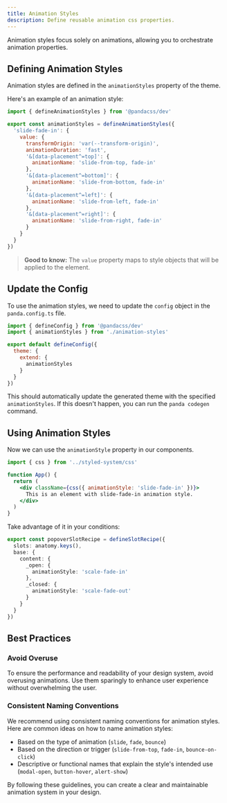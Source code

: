 ```yaml
---
title: Animation Styles
description: Define reusable animation css properties.
---
```


Animation styles focus solely on animations, allowing you to orchestrate animation properties.

## Defining Animation Styles

Animation styles are defined in the `animationStyles` property of the theme.

Here's an example of an animation style:

```js filename="animation-styles.ts"
import { defineAnimationStyles } from '@pandacss/dev'

export const animationStyles = defineAnimationStyles({
  'slide-fade-in': {
    value: {
      transformOrigin: 'var(--transform-origin)',
      animationDuration: 'fast',
      '&[data-placement^=top]': {
        animationName: 'slide-from-top, fade-in'
      },
      '&[data-placement^=bottom]': {
        animationName: 'slide-from-bottom, fade-in'
      },
      '&[data-placement^=left]': {
        animationName: 'slide-from-left, fade-in'
      },
      '&[data-placement^=right]': {
        animationName: 'slide-from-right, fade-in'
      }
    }
  }
})
```

> **Good to know:** The `value` property maps to style objects that will be applied to the element.

## Update the Config

To use the animation styles, we need to update the `config` object in the `panda.config.ts` file.

```js filename="panda.config.ts"
import { defineConfig } from '@pandacss/dev'
import { animationStyles } from './animation-styles'

export default defineConfig({
  theme: {
    extend: {
      animationStyles
    }
  }
})
```

This should automatically update the generated theme with the specified `animationStyles`. If this doesn't happen, you
can run the `panda codegen` command.

## Using Animation Styles

Now we can use the `animationStyle` property in our components.

```jsx
import { css } from '../styled-system/css'

function App() {
  return (
    <div className={css({ animationStyle: 'slide-fade-in' })}>
      This is an element with slide-fade-in animation style.
    </div>
  )
}
```

Take advantage of it in your conditions:

```ts
export const popoverSlotRecipe = defineSlotRecipe({
  slots: anatomy.keys(),
  base: {
    content: {
      _open: {
        animationStyle: 'scale-fade-in'
      },
      _closed: {
        animationStyle: 'scale-fade-out'
      }
    }
  }
})
```

## Best Practices

### Avoid Overuse

To ensure the performance and readability of your design system, avoid overusing animations. Use them sparingly to
enhance user experience without overwhelming the user.

### Consistent Naming Conventions

We recommend using consistent naming conventions for animation styles. Here are common ideas on how to name animation
styles:

- Based on the type of animation (`slide`, `fade`, `bounce`)
- Based on the direction or trigger (`slide-from-top`, `fade-in`, `bounce-on-click`)
- Descriptive or functional names that explain the style's intended use (`modal-open`, `button-hover`, `alert-show`)

By following these guidelines, you can create a clear and maintainable animation system in your design.
